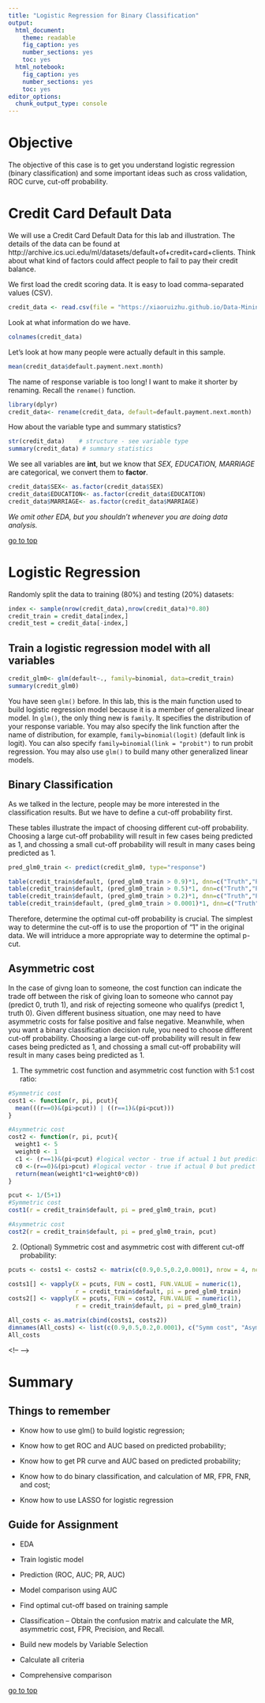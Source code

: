 ```yaml
---
title: "Logistic Regression for Binary Classification"
output: 
  html_document: 
    theme: readable
    fig_caption: yes
    number_sections: yes
    toc: yes
  html_notebook: 
    fig_caption: yes
    number_sections: yes
    toc: yes
editor_options: 
  chunk_output_type: console
---
```


# Objective

The objective of this case is to get you understand logistic regression (binary classification) and some important ideas such as cross validation, ROC curve, cut-off probability. 

# Credit Card Default Data

We will use a Credit Card Default Data for this lab and illustration. The details of the data can be found at http://archive.ics.uci.edu/ml/datasets/default+of+credit+card+clients. 
Think about what kind of factors could affect people to fail to pay their credit balance.

We first load the credit scoring data. It is easy to load comma-separated values (CSV). 
```r
credit_data <- read.csv(file = "https://xiaoruizhu.github.io/Data-Mining-R/lecture/data/credit_default.csv", header=T)
```

Look at what information do we have.
```r
colnames(credit_data)
```

Let's look at how many people were actually default in this sample.
```r
mean(credit_data$default.payment.next.month)
```

The name of response variable is too long! I want to make it shorter by renaming. Recall the `rename()` function.
```r
library(dplyr)
credit_data<- rename(credit_data, default=default.payment.next.month)
```

How about the variable type and summary statistics?
```r
str(credit_data)    # structure - see variable type
summary(credit_data) # summary statistics
```

We see all variables are **int**, but we know that *SEX, EDUCATION, MARRIAGE* are categorical, we convert them to **factor**.
```r
credit_data$SEX<- as.factor(credit_data$SEX)
credit_data$EDUCATION<- as.factor(credit_data$EDUCATION)
credit_data$MARRIAGE<- as.factor(credit_data$MARRIAGE)
```

*We omit other EDA, but you shouldn't whenever you are doing data analysis.*

[go to top](#header)


# Logistic Regression

Randomly split the data to training (80%) and testing (20%) datasets:
```r
index <- sample(nrow(credit_data),nrow(credit_data)*0.80)
credit_train = credit_data[index,]
credit_test = credit_data[-index,]
```

## Train a logistic regression model with all variables

```r
credit_glm0<- glm(default~., family=binomial, data=credit_train)
summary(credit_glm0)
```

You have seen `glm()` before. In this lab, this is the main function used to build logistic regression model because it is a member of generalized linear model. In `glm()`, the only thing new is `family`. It specifies the distribution of your response variable. You may also specify the link function after the name of distribution, for example, `family=binomial(logit)` (default link is logit). You can also specify `family=binomial(link = "probit")` to run probit regression. You may also use `glm()` to build many other generalized linear models.

## Binary Classification

As we talked in the lecture, people may be more interested in the classification results. But we have to define a cut-off probability first.

These tables illustrate the impact of choosing different cut-off probability. Choosing a large cut-off probability will result in few cases being predicted as 1, and chossing a small cut-off probability will result in many cases being predicted as 1.
```r
pred_glm0_train <- predict(credit_glm0, type="response")

table(credit_train$default, (pred_glm0_train > 0.9)*1, dnn=c("Truth","Predicted"))
table(credit_train$default, (pred_glm0_train > 0.5)*1, dnn=c("Truth","Predicted"))
table(credit_train$default, (pred_glm0_train > 0.2)*1, dnn=c("Truth","Predicted"))
table(credit_train$default, (pred_glm0_train > 0.0001)*1, dnn=c("Truth","Predicted"))
```

Therefore, determine the optimal cut-off probability is crucial. The simplest way to determine the cut-off is to use the proportion of "1" in the original data. We will intriduce a more appropriate way to determine the optimal p-cut.

## Asymmetric cost

In the case of givng loan to someone, the cost function can indicate the trade off between the risk of giving loan to someone who cannot pay (predict 0, truth 1), and risk of rejecting someone who qualifys (predict 1, truth 0). Given different business situation, one may need to have asymmetric costs for false positive and false negative. Meanwhile, when you want a binary classification decision rule, you need to choose different cut-off probability. Choosing a large cut-off probability will result in few cases being predicted as 1, and chossing a small cut-off probability will result in many cases being predicted as 1. 

1. The symmetric cost function and asymmetric cost function with 5:1 cost ratio:

```r
#Symmetric cost
cost1 <- function(r, pi, pcut){
  mean(((r==0)&(pi>pcut)) | ((r==1)&(pi<pcut)))
}

#Asymmetric cost
cost2 <- function(r, pi, pcut){
  weight1 <- 5
  weight0 <- 1
  c1 <- (r==1)&(pi<pcut) #logical vector - true if actual 1 but predict 0
  c0 <-(r==0)&(pi>pcut) #logical vector - true if actual 0 but predict 1
  return(mean(weight1*c1+weight0*c0))
}
```

```r
pcut <- 1/(5+1)
#Symmetric cost
cost1(r = credit_train$default, pi = pred_glm0_train, pcut)

#Asymmetric cost
cost2(r = credit_train$default, pi = pred_glm0_train, pcut)
```

2. (Optional) Symmetric cost and asymmetric cost with different cut-off probability:

```r
pcuts <- costs1 <- costs2 <- matrix(c(0.9,0.5,0.2,0.0001), nrow = 4, ncol = 1)

costs1[] <- vapply(X = pcuts, FUN = cost1, FUN.VALUE = numeric(1), 
                   r = credit_train$default, pi = pred_glm0_train)
costs2[] <- vapply(X = pcuts, FUN = cost2, FUN.VALUE = numeric(1), 
                   r = credit_train$default, pi = pred_glm0_train)

All_costs <- as.matrix(cbind(costs1, costs2))
dimnames(All_costs) <- list(c(0.9,0.5,0.2,0.0001), c("Symm cost", "Asym cost"))
All_costs
```

<!-- #### **Exercise 1:**  -->

<!-- > 1. Change the weights to different values, and see how your optimal cut-off changes. -->
<!-- > 2. obtain confusion matrix and calculate the (asymmetric) cost based on the optimal cut-off.  -->
<!-- > 3. Find optimal cut-off probability using symmetric cost.  -->
<!-- > 4. Calculate MR and cost, what do you find? -->
<!-- > 5. Further, rewrite the cost function to make the weights (or the ratio of two weights) as input parameter. -->
<!-- <!-- > 6. Use F-score to determine the optimal cut-off. --> -->

<!-- ### Out-of-sample Classification -->

<!-- Everything you have done about classification so far is for training sample. Now let's get to testing sample. Keep in mind the principle, **testing sample is only used for evaluating your model's prediction accuracy**! NO NEED TO CHOOSE CUT-OFF PROBABILITY in this stage. -->

<!-- #### **Exercise 2:**  -->

<!-- > 1. Calculate MR, FPR, FNR based on the optimal cut-off you get from training sample with weights (5:1) -->
<!-- > 2. Calculate asymetric cost based on the optimal cut-off you get from training sample with weights (5:1) -->
<!-- > 3. Calculate above statistics based on the cut-off you get from training sample with symmetric weights (1:1)  -->

# Summary

## Things to remember

* Know how to use glm() to build logistic regression;

* Know how to get ROC and AUC based on predicted probability;

* Know how to get PR curve and AUC based on predicted probability;

* Know how to do binary classification, and calculation of MR, FPR, FNR, and cost;

* Know how to use LASSO for logistic regression

## Guide for Assignment

* EDA

* Train logistic model

* Prediction (ROC, AUC; PR, AUC)

* Model comparison using AUC

* Find optimal cut-off based on training sample

* Classification -- Obtain the confusion matrix and calculate the MR, asymmetric cost, FPR, Precision, and Recall.

* Build new models by Variable Selection 

* Calculate all criteria

* Comprehensive comparison

[go to top](#header)

